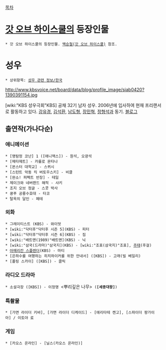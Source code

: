 [[목차]]
= [[갓 오브 하이스쿨]]의 등장인물 =
 * 갓 오브 하이스쿨의 등장인물. [[백승철(갓 오브 하이스쿨)]] 참조.

= 성우 =
 * 상위항목: [[성우 관련 정보/한국]]

http://www.kbsvoice.net/board/data/blog/profile_image/siab0420?1390391154.jpg

[wiki:"KBS 성우극회"KBS] 공채 32기 남자 성우. 2006년에 입사하여 현재 프리랜서로 활동하고 있다.  [[강유경]], [[김석환]], [[남도형]], [[장민혁]], [[정형석]]과 동기. [http://blog.naver.com/siab0420 블로그]

== 출연작(가나다순) ==
=== 애니메이션 ===
 * [명탐정 코난] 1 ([애니맥스]) - 원석, 오광석
 * [메타제트] - 카를로 몬타나
 * [몬스터 대학교] - 스퀴시
 * [스턴트 악동 킥 버토우스키] - 비클
 * [완소! 퍼펙트 반장] - 테일
 * 제이크와 네버랜드 해적 - 샤키
 * 조지 오브 정글 - 스콧 박사
 * 쿵푸 공룡수호대 - 타코
 * 탈옥의 달인 - 페테
=== 외화 ===
 * 그레이티스트 (KBS) - 와이엇
 * [wiki:"닥터후"닥터후 시즌 5](KBS) - 피터
 * [wiki:"닥터후"닥터후 시즌 6](KBS) - 짐
 * [wiki:"배트맨(1989)"배트맨](KBS) - 닉
 * [wiki:"삼국(드라마)"삼국지](KBS) - [wiki:"조표(삼국지)"조표], [[주태]](후걸)
 * [[아메리칸 스플렌더]](KBS) - 마티
 * [은하수를 여행하는 히치하이커를 위한 안내서] ([KBS]) - 고래(빌 베일리)
 * [폴링 스카이] ([KBS]) - 클릭
=== 라디오 드라마 ===
 * 소설극장 ([KBS]) - 이정명 <뿌리깊은 나무> ('''[세종대왕]''')
=== 특촬물 ===
 * [가면 라이더 키바], [가면 라이더 디케이드] - [에리타테 켄고], [스파이더 팡가이아] / 이토야 료
=== 게임 ===
 * [카오스 온라인] - [닐스(카오스 온라인)]
